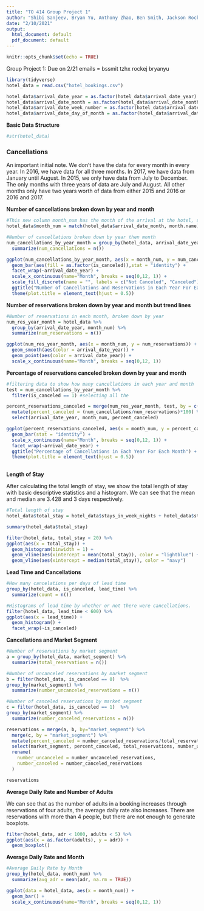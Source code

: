 ```yaml
---
title: "TO 414 Group Project 1"
author: "Shibi Sanjeev, Bryan Yu, Anthony Zhao, Ben Smith, Jackson Rocke"
date: "2/10/2021"
output:
  html_document: default
  pdf_document: default
---
```


```r
knitr::opts_chunk$set(echo = TRUE)
```

Group Project 1: Due on 2/21
emails = 
bssmit
tzhx
rockej
bryanyu

```r
library(tidyverse)
hotel_data = read.csv("hotel_bookings.csv")

hotel_data$arrival_date_year = as.factor(hotel_data$arrival_date_year)
hotel_data$arrival_date_month = as.factor(hotel_data$arrival_date_month)
hotel_data$arrival_date_week_number = as.factor(hotel_data$arrival_date_week_number)
hotel_data$arrival_date_day_of_month = as.factor(hotel_data$arrival_date_day_of_month)
```

**Basic Data Structure**
```r
#str(hotel_data)
```

### **Cancellations**

An important initial note. We don't have the data for every month in every year. In 2016, we have data for all three months. In 2017, we have data from January until August. In 2015, we only have data from July to December. The only months with three years of data are July and August. All other months only have two years worth of data from either 2015 and 2016 or 2016 and 2017.

**Number of cancellations broken down by year and month**
```r
#This new column month_num has the month of the arrival at the hotel, similar to the arrival_date_month column. However, this one is in numerical form. This helps us with graphing. 
hotel_data$month_num = match(hotel_data$arrival_date_month, month.name)

#Number of cancellations broken down by year then month
num_cancellations_by_year_month = group_by(hotel_data, arrival_date_year, month_num, is_canceled) %>%
  summarize(num_cancellations = n())

ggplot(num_cancellations_by_year_month, aes(x = month_num, y = num_cancellations)) +
  geom_bar(aes(fill = as.factor(is_canceled)),stat = "identity") +
  facet_wrap(~arrival_date_year) +
  scale_x_continuous(name="Month", breaks = seq(0,12, 1)) +
  scale_fill_discrete(name = "", labels = c("Not Canceled", "Canceled")) +
  ggtitle("Number of Cancellations and Reservations in Each Year For Each Month") +
  theme(plot.title = element_text(hjust = 0.5))
```

**Number of reservations broken down by year and month but trend lines**
```r
#Number of reservations in each month, broken down by year
num_res_year_month = hotel_data %>%
  group_by(arrival_date_year, month_num) %>%
  summarize(num_reservations = n())

ggplot(num_res_year_month, aes(x = month_num, y = num_reservations)) +
  geom_smooth(aes(color = arrival_date_year)) +
  geom_point(aes(color = arrival_date_year)) +
  scale_x_continuous(name="Month", breaks = seq(0,12, 1))
```

**Percentage of reservations canceled broken down by year and month**
```r
#filtering data to show how many cancellations in each year and month
test = num_cancellations_by_year_month %>%
  filter(is_canceled == 1) #selecting all the 

percent_reservations_canceled = merge(num_res_year_month, test, by = c("arrival_date_year", "month_num")) %>%
  mutate(percent_canceled = (num_cancellations/num_reservations)*100) %>%
  select(arrival_date_year, month_num, percent_canceled)

ggplot(percent_reservations_canceled, aes(x = month_num, y = percent_canceled)) +
  geom_bar(stat = "identity") +
  scale_x_continuous(name="Month", breaks = seq(0,12, 1)) +
  facet_wrap(~arrival_date_year) +
  ggtitle("Percentage of Cancellations in Each Year For Each Month") +
  theme(plot.title = element_text(hjust = 0.5))
  
```


**Length of Stay**

After calculating the total length of stay, we show the total length of stay with basic descriptive statistics and a histogram. We can see that the mean and median are 3.428 and 3 days respectively.
```r
#Total length of stay
hotel_data$total_stay = hotel_data$stays_in_week_nights + hotel_data$stays_in_weekend_nights

summary(hotel_data$total_stay)

filter(hotel_data, total_stay < 20) %>%
ggplot(aes(x = total_stay)) +
  geom_histogram(binwidth = 1) +
  geom_vline(aes(xintercept = mean(total_stay)), color = "lightblue") +
  geom_vline(aes(xintercept = median(total_stay)), color = "navy")
```

**Lead Time and Cancellations**
```r
#How many cancelations per days of lead time
group_by(hotel_data, is_canceled, lead_time) %>%
  summarize(count = n())

#Histograms of lead time by whether or not there were cancellations.
filter(hotel_data, lead_time < 600) %>%
ggplot(aes(x = lead_time)) +
  geom_histogram() +
  facet_wrap(~is_canceled)
```

**Cancellations and Market Segment**
```r
#Number of reservations by market segment
a = group_by(hotel_data, market_segment) %>%
  summarize(total_reservations = n())

#Number of uncanceled reservations by market segment
b = filter(hotel_data, is_canceled == 0)  %>%
group_by(market_segment) %>%
  summarize(number_uncanceled_reservations = n())

#Number of canceled reservations by market segment
c = filter(hotel_data, is_canceled == 1)  %>%
group_by(market_segment) %>%
  summarize(number_canceled_reservations = n())

reservations = merge(a, b, by="market_segment") %>%
  merge(c, by = "market_segment") %>%
  mutate(percent_canceled = number_canceled_reservations/total_reservations) %>%
  select(market_segment, percent_canceled, total_reservations, number_uncanceled_reservations, number_canceled_reservations) %>%
  rename(
    number_uncanceled = number_uncanceled_reservations,
    number_canceled = number_canceled_reservations
  )

reservations
```

**Average Daily Rate and Number of Adults**

We can see that as the number of adults in a booking increases through reservations of four adults, the average daily rate also increases. There are reservations with more than 4 people, but there are not enough to generate boxplots. 
```r
filter(hotel_data, adr < 1000, adults < 5) %>%
ggplot(aes(x = as.factor(adults), y = adr)) +
  geom_boxplot()
```

**Average Daily Rate and Month**
```r
#Average Daily Rate by Month
group_by(hotel_data, month_num) %>%
  summarize(avg_adr = mean(adr, na.rm = TRUE))
```

```r
ggplot(data = hotel_data, aes(x = month_num)) +
  geom_bar() +
  scale_x_continuous(name="Month", breaks = seq(0,12, 1))
```


